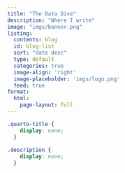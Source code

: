 ```yaml
---
title: "The Data Dive"
description: "Where I write"
image: "imgs/banner.png"
listing:
  contents: blog
  id: blog-list
  sort: "date desc"
  type: default
  categories: true
  image-align: 'right'
  image-placeholder: 'imgs/logo.png'
  feed: true
format: 
  html: 
    page-layout: full
---
```


```css
.quarto-title {
    display: none;
  }
  
.description {
    display: none;
  }
```

::: {#blog-list}
:::
